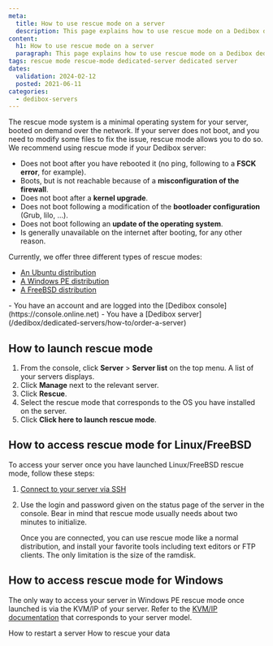 ```yaml
---
meta:
  title: How to use rescue mode on a server 
  description: This page explains how to use rescue mode on a Dedibox dedicated server
content:
  h1: How to use rescue mode on a server 
  paragraph: This page explains how to use rescue mode on a Dedibox dedicated server
tags: rescue mode rescue-mode dedicated-server dedicated server
dates:
  validation: 2024-02-12
  posted: 2021-06-11
categories:
  - dedibox-servers
---
```


The rescue mode system is a minimal operating system for your server, booted on demand over the network. If your server does not boot, and you need to modify some files to fix the issue, rescue mode allows you to do so. We recommend using rescue mode if your Dedibox server:

  - Does not boot after you have rebooted it (no ping, following to a **FSCK error**, for example).
  - Boots, but is not reachable because of a **misconfiguration of the firewall**.
  - Does not boot after a **kernel upgrade**.
  - Does not boot following a modification of the **bootloader configuration** (Grub, lilo, …).
  - Does not boot following an **update of the operating system**.
  - Is generally unavailable on the internet after booting, for any other reason.

Currently, we offer three different types of rescue modes:

  - [An Ubuntu distribution](https://www.ubuntu.com/)
  - [A Windows PE distribution](https://technet.microsoft.com/en-us/library/cc766093(v=ws.10).aspx)
  - [A FreeBSD distribution](https://freebsd.org/)

<Message type="requirement">
  - You have an account and are logged into the [Dedibox console](https://console.online.net)
  - You have a [Dedibox server](/dedibox/dedicated-servers/how-to/order-a-server)
</Message>

## How to launch rescue mode

1. From the console, click **Server** > **Server list** on the top menu. A list of your servers displays.
2. Click **Manage** next to the relevant server.
3. Click **Rescue**.
4. Select the rescue mode that corresponds to the OS you have installed on the server.
5. Click **Click here to launch rescue mode**.

## How to access rescue mode for Linux/FreeBSD 

To access your server once you have launched Linux/FreeBSD rescue mode, follow these steps:

1. [Connect to your server via SSH](/dedibox/dedicated-servers/how-to/connect-to-server/#how-to-connect-via-ssh)
2. Use the login and password given on the status page of the server in the console. Bear in mind that rescue mode usually needs about two minutes to initialize.

    Once you are connected, you can use rescue mode like a normal distribution, and install your favorite tools including text editors or FTP clients. The only limitation is the size of the ramdisk.

## How to access rescue mode for Windows

The only way to access your server in Windows PE rescue mode once launched is via the KVM/IP of your server. Refer to the [KVM/IP documentation](/dedibox/kvm-over-ip/quickstart/) that corresponds to your server model.


<Navigation title="See also">
  <PreviousButton to="/dedibox/dedicated-servers/how-to/restart-server/">How to restart a server</PreviousButton>
  <NextButton to="/dedibox/dedicated-servers/how-to/rescue-your-data/">How to rescue your data</NextButton>
</Navigation>